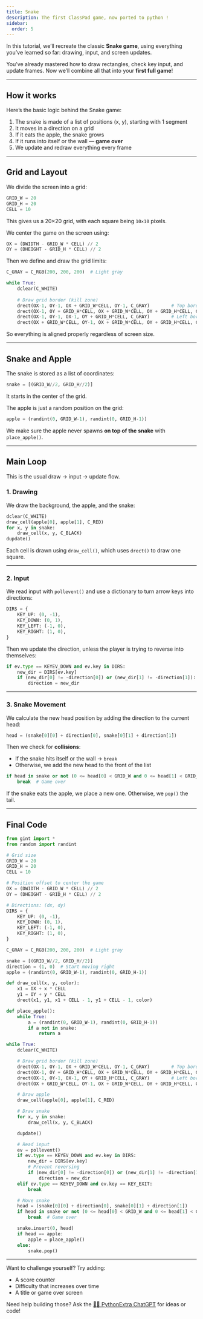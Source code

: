 ```yaml
---
title: Snake
description: The first ClassPad game, now ported to python !  
sidebar:
  order: 5
---
```


In this tutorial, we’ll recreate the classic **Snake game**, using everything you’ve learned so far: drawing, input, and screen updates.

You’ve already mastered how to draw rectangles, check key input, and update frames. Now we’ll combine all that into your **first full game**!

---

## How it works

Here’s the basic logic behind the Snake game:

1. The snake is made of a list of positions (x, y), starting with 1 segment
2. It moves in a direction on a grid
3. If it eats the apple, the snake grows
4. If it runs into itself or the wall — **game over**
5. We update and redraw everything every frame

---

## Grid and Layout

We divide the screen into a grid:

```py
GRID_W = 20
GRID_H = 20
CELL = 10
```

This gives us a 20×20 grid, with each square being `10×10` pixels.

We center the game on the screen using:

```py
OX = (DWIDTH - GRID_W * CELL) // 2
OY = (DHEIGHT - GRID_H * CELL) // 2
```

Then we define and draw the grid limits:

```py
C_GRAY = C_RGB(200, 200, 200)  # Light gray

while True:
    dclear(C_WHITE)
    
    # Draw grid border (kill zone) 
    drect(OX-1, OY-1, OX + GRID_W*CELL, OY-1, C_GRAY)        # Top border
    drect(OX-1, OY + GRID_H*CELL, OX + GRID_W*CELL, OY + GRID_H*CELL, C_GRAY)  # Bottom
    drect(OX-1, OY-1, OX-1, OY + GRID_H*CELL, C_GRAY)        # Left border
    drect(OX + GRID_W*CELL, OY-1, OX + GRID_W*CELL, OY + GRID_H*CELL, C_GRAY)  # Right
```

So everything is aligned properly regardless of screen size.

---

## Snake and Apple

The snake is stored as a list of coordinates:

```py
snake = [(GRID_W//2, GRID_H//2)]
```

It starts in the center of the grid.

The apple is just a random position on the grid:

```py
apple = (randint(0, GRID_W-1), randint(0, GRID_H-1))
```

We make sure the apple never spawns **on top of the snake** with `place_apple()`.

---

## Main Loop

This is the usual draw → input → update flow.

### 1. Drawing

We draw the background, the apple, and the snake:

```py
dclear(C_WHITE)
draw_cell(apple[0], apple[1], C_RED)
for x, y in snake:
    draw_cell(x, y, C_BLACK)
dupdate()
```

Each cell is drawn using `draw_cell()`, which uses `drect()` to draw one square.

---

### 2. Input

We read input with `pollevent()` and use a dictionary to turn arrow keys into directions:

```py
DIRS = {
    KEY_UP: (0, -1),
    KEY_DOWN: (0, 1),
    KEY_LEFT: (-1, 0),
    KEY_RIGHT: (1, 0),
}
```

Then we update the direction, unless the player is trying to reverse into themselves:

```py
if ev.type == KEYEV_DOWN and ev.key in DIRS:
    new_dir = DIRS[ev.key]
    if (new_dir[0] != -direction[0]) or (new_dir[1] != -direction[1]):
        direction = new_dir
```

---

### 3. Snake Movement

We calculate the new head position by adding the direction to the current head:

```py
head = (snake[0][0] + direction[0], snake[0][1] + direction[1])
```

Then we check for **collisions**:

- If the snake hits itself or the wall → `break`
- Otherwise, we add the new head to the front of the list

```py
if head in snake or not (0 <= head[0] < GRID_W and 0 <= head[1] < GRID_H):
    break  # Game over
```

If the snake eats the apple, we place a new one. Otherwise, we `pop()` the tail.

---

## Final Code

```py
from gint import *
from random import randint

# Grid size
GRID_W = 20
GRID_H = 20
CELL = 10

# Position offset to center the game
OX = (DWIDTH - GRID_W * CELL) // 2
OY = (DHEIGHT - GRID_H * CELL) // 2

# Directions: (dx, dy)
DIRS = {
    KEY_UP: (0, -1),
    KEY_DOWN: (0, 1),
    KEY_LEFT: (-1, 0),
    KEY_RIGHT: (1, 0),
}

C_GRAY = C_RGB(200, 200, 200)  # Light gray

snake = [(GRID_W//2, GRID_H//2)]
direction = (1, 0)  # Start moving right
apple = (randint(0, GRID_W-1), randint(0, GRID_H-1))

def draw_cell(x, y, color):
    x1 = OX + x * CELL
    y1 = OY + y * CELL
    drect(x1, y1, x1 + CELL - 1, y1 + CELL - 1, color)

def place_apple():
    while True:
        a = (randint(0, GRID_W-1), randint(0, GRID_H-1))
        if a not in snake:
            return a

while True:
    dclear(C_WHITE)

    # Draw grid border (kill zone) 
    drect(OX-1, OY-1, OX + GRID_W*CELL, OY-1, C_GRAY)        # Top border
    drect(OX-1, OY + GRID_H*CELL, OX + GRID_W*CELL, OY + GRID_H*CELL, C_GRAY)  # Bottom
    drect(OX-1, OY-1, OX-1, OY + GRID_H*CELL, C_GRAY)        # Left border
    drect(OX + GRID_W*CELL, OY-1, OX + GRID_W*CELL, OY + GRID_H*CELL, C_GRAY)  # Right

    # Draw apple
    draw_cell(apple[0], apple[1], C_RED)

    # Draw snake
    for x, y in snake:
        draw_cell(x, y, C_BLACK)

    dupdate()

    # Read input
    ev = pollevent()
    if ev.type == KEYEV_DOWN and ev.key in DIRS:
        new_dir = DIRS[ev.key]
        # Prevent reversing
        if (new_dir[0] != -direction[0]) or (new_dir[1] != -direction[1]):
            direction = new_dir
    elif ev.type == KEYEV_DOWN and ev.key == KEY_EXIT:
        break

    # Move snake
    head = (snake[0][0] + direction[0], snake[0][1] + direction[1])
    if head in snake or not (0 <= head[0] < GRID_W and 0 <= head[1] < GRID_H):
        break  # Game over

    snake.insert(0, head)
    if head == apple:
        apple = place_apple()
    else:
        snake.pop()

```

---

Want to challenge yourself? Try adding:
- A score counter
- Difficulty that increases over time
- A title or game over screen

Need help building those? Ask the [👨‍💻 PythonExtra ChatGPT](https://chatgpt.com/g/g-6841a36030cc8191963c8856c9c1e2bb-pythonextra-helper) for ideas or code!

